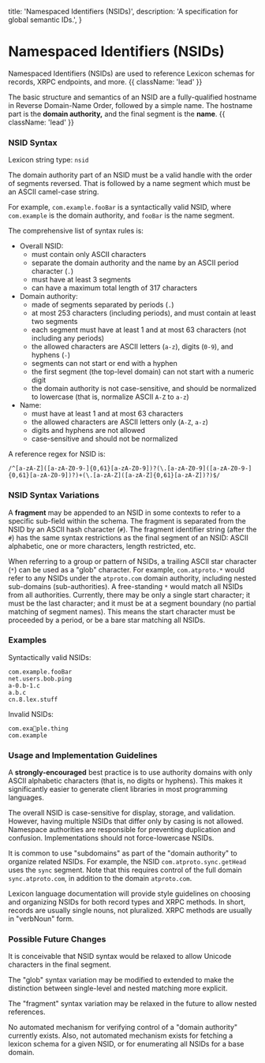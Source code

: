   title: 'Namespaced Identifiers (NSIDs)',
  description:
    'A specification for global semantic IDs.',
}

# Namespaced Identifiers (NSIDs)

Namespaced Identifiers (NSIDs) are used to reference Lexicon schemas for records, XRPC endpoints, and more. {{ className: 'lead' }}

The basic structure and semantics of an NSID are a fully-qualified hostname in Reverse Domain-Name Order, followed by a simple name. The hostname part is the **domain authority,** and the final segment is the **name**. {{ className: 'lead' }}


### NSID Syntax

Lexicon string type: `nsid`

The domain authority part of an NSID must be a valid handle with the order of segments reversed. That is followed by a name segment which must be an ASCII camel-case string.

For example, `com.example.fooBar` is a syntactically valid NSID, where `com.example` is the domain authority, and `fooBar` is the name segment.

The comprehensive list of syntax rules is:

- Overall NSID:
    - must contain only ASCII characters
    - separate the domain authority and the name by an ASCII period character (`.`)
    - must have at least 3 segments
    - can have a maximum total length of 317 characters
- Domain authority:
    - made of segments separated by periods (`.`)
    - at most 253 characters (including periods), and must contain at least two segments
    - each segment must have at least 1 and at most 63 characters (not including any periods)
    - the allowed characters are ASCII letters (`a-z`), digits (`0-9`), and hyphens (`-`)
    - segments can not start or end with a hyphen
    - the first segment (the top-level domain) can not start with a numeric digit
    - the domain authority is not case-sensitive, and should be normalized to lowercase (that is, normalize ASCII `A-Z` to `a-z`)
- Name:
    - must have at least 1 and at most 63 characters
    - the allowed characters are ASCII letters only (`A-Z`, `a-z`)
    - digits and hyphens are not allowed
    - case-sensitive and should not be normalized

A reference regex for NSID is:

```
/^[a-zA-Z]([a-zA-Z0-9-]{0,61}[a-zA-Z0-9])?(\.[a-zA-Z0-9]([a-zA-Z0-9-]{0,61}[a-zA-Z0-9])?)+(\.[a-zA-Z]([a-zA-Z]{0,61}[a-zA-Z])?)$/
```


### NSID Syntax Variations

A **fragment** may be appended to an NSID in some contexts to refer to a specific sub-field within the schema. The fragment is separated from the NSID by an ASCII hash character (`#`). The fragment identifier string (after the `#`) has the same syntax restrictions as the final segment of an NSID: ASCII alphabetic, one or more characters, length restricted, etc.

When referring to a group or pattern of NSIDs, a trailing ASCII star character (`*`) can be used as a "glob" character. For example, `com.atproto.*` would refer to any NSIDs under the `atproto.com` domain authority, including nested sub-domains (sub-authorities). A free-standing `*` would match all NSIDs from all authorities. Currently, there may be only a single start character; it must be the last character; and it must be at a segment boundary (no partial matching of segment names). This means the start character must be proceeded by a period, or be a bare star matching all NSIDs.


### Examples

Syntactically valid NSIDs:

```
com.example.fooBar
net.users.bob.ping
a-0.b-1.c
a.b.c
cn.8.lex.stuff
```

Invalid NSIDs:

```
com.exa💩ple.thing
com.example
```


### Usage and Implementation Guidelines

A **strongly-encouraged** best practice is to use authority domains with only ASCII alphabetic characters (that is, no digits or hyphens). This makes it significantly easier to generate client libraries in most programming languages.

The overall NSID is case-sensitive for display, storage, and validation. However, having multiple NSIDs that differ only by casing is not allowed. Namespace authorities are responsible for preventing duplication and confusion. Implementations should not force-lowercase NSIDs.

It is common to use "subdomains" as part of the "domain authority" to organize related NSIDs. For example, the NSID `com.atproto.sync.getHead` uses the `sync` segment. Note that this requires control of the full domain `sync.atproto.com`, in addition to the domain `atproto.com`.

Lexicon language documentation will provide style guidelines on choosing and organizing NSIDs for both record types and XRPC methods. In short, records are usually single nouns, not pluralized. XRPC methods are usually in "verbNoun" form.


### Possible Future Changes

It is conceivable that NSID syntax would be relaxed to allow Unicode characters in the final segment.

The "glob" syntax variation may be modified to extended to make the distinction between single-level and nested matching more explicit.

The "fragment" syntax variation may be relaxed in the future to allow nested references.

No automated mechanism for verifying control of a "domain authority" currently exists. Also, not automated mechanism exists for fetching a lexicon schema for a given NSID, or for enumerating all NSIDs for a base domain.
